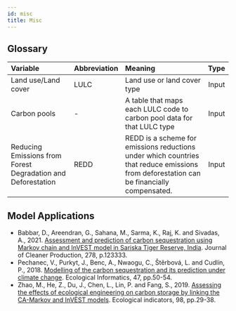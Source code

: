 ```yaml
---
id: misc
title: Misc
---
```

## Glossary
| Variable                  | Abbreviation       | Meaning                     | Type   |
| :------------------------ | :------------------| :-------------------------- | :---:  |
| Land use/Land cover	      | LULC               | Land use or land cover type | Input  |
| Carbon pools              | -                  | A table that maps each LULC code to carbon pool data for that LULC type | Input  |
| Reducing Emissions from Forest Degradation and Deforestation| REDD              | REDD is a scheme for emissions reductions under which countries that reduce emissions from deforestation can be financially compensated. | Input  |

## Model Applications 
- Babbar, D., Areendran, G., Sahana, M., Sarma, K., Raj, K. and Sivadas, A., 2021. [Assessment and prediction of carbon sequestration using Markov chain and InVEST model in Sariska Tiger Reserve, India](https://doi.org/10.1016/j.jclepro.2020.123333). Journal of Cleaner Production, 278, p.123333.   
- Pechanec, V., Purkyt, J., Benc, A., Nwaogu, C., Štěrbová, L. and Cudlín, P., 2018. [Modelling of the carbon sequestration and its prediction under climate change](https://doi.org/10.1016/j.ecoinf.2017.08.006). Ecological Informatics, 47, pp.50-54.
- Zhao, M., He, Z., Du, J., Chen, L., Lin, P. and Fang, S., 2019. [Assessing the effects of ecological engineering on carbon storage by linking the CA-Markov and InVEST models]( https://doi.org/10.1016/j.ecolind.2018.10.052). Ecological indicators, 98, pp.29-38.
